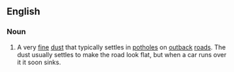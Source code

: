 ==English==

===Noun===
{{en-noun|sg=[[bull]] [[dust]]|-}}

# A very [[fine]] [[dust]] that typically settles in [[potholes]] on [[outback]] [[roads]]. The dust usually settles to make the road look flat, but when a car runs over it it soon sinks.